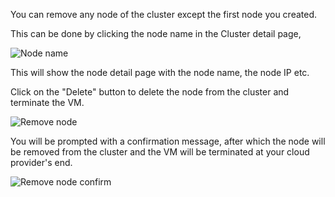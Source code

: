 You can remove any node of the cluster except the first node you created.

This can be done by clicking the node name in the Cluster detail page,

![Node name](images/node-list.png)

This will show the node detail page with the node name, the node IP etc.

Click on the "Delete" button to delete the node from the cluster and terminate the VM.

![Remove node](images/scale-down.png)

You will be prompted with a confirmation message, after which the node will be removed from the cluster and the VM will be terminated at your cloud provider's end.

![Remove node confirm](images/delete-node-conf.png)
